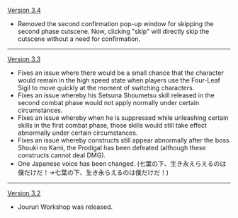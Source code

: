 {{Change History/Header}}
[[Version 3.4]]
* Removed the second confirmation pop-up window for skipping the second phase cutscene. Now, clicking "skip" will directly skip the cutscene without a need for confirmation.
----
[[Version 3.3]]
* Fixes an issue where there would be a small chance that the character would remain in the high speed state when players use the Four-Leaf Sigil to move quickly at the moment of switching characters.
* Fixes an issue whereby his Setsuna Shoumetsu skill released in the second combat phase would not apply normally under certain circumstances.
* Fixes an issue whereby when he is suppressed while unleashing certain skills in the first combat phase, those skills would still take effect abnormally under certain circumstances.
* Fixes an issue whereby constructs still appear abnormally after the boss Shouki no Kami, the Prodigal has been defeated (although these constructs cannot deal DMG).
* One Japanese voice has been changed. (七葉の下、生き永えらえるのは僕だけだ！→七葉の下、生き永らえるのは僕だけだ！)
----
[[Version 3.2]]
* Joururi Workshop was released.